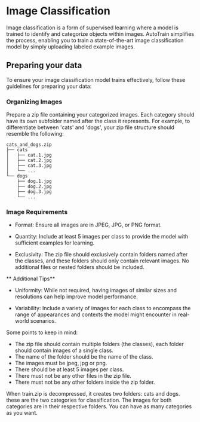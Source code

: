 # Image Classification

Image classification is a form of supervised learning where a model is trained to identify 
and categorize objects within images. AutoTrain simplifies the process, enabling you to 
train a state-of-the-art image classification model by simply uploading labeled example 
images.


## Preparing your data

To ensure your image classification model trains effectively, follow these guidelines for preparing your data:


### Organizing Images


Prepare a zip file containing your categorized images. Each category should have its own 
subfolder named after the class it represents. For example, to differentiate between 
'cats' and 'dogs', your zip file structure should resemble the following:


```
cats_and_dogs.zip
├── cats
│   ├── cat.1.jpg
│   ├── cat.2.jpg
│   ├── cat.3.jpg
│   └── ...
└── dogs
    ├── dog.1.jpg
    ├── dog.2.jpg
    ├── dog.3.jpg
    └── ...
```

### Image Requirements

- Format: Ensure all images are in JPEG, JPG, or PNG format.

- Quantity: Include at least 5 images per class to provide the model with sufficient examples for learning.

- Exclusivity: The zip file should exclusively contain folders named after the classes, 
and these folders should only contain relevant images. No additional files or nested 
folders should be included.


** Additional Tips** 

- Uniformity: While not required, having images of similar sizes and resolutions can help improve model performance.

- Variability: Include a variety of images for each class to encompass the range of 
appearances and contexts the model might encounter in real-world scenarios.

Some points to keep in mind:

- The zip file should contain multiple folders (the classes), each folder should contain images of a single class.
- The name of the folder should be the name of the class.
- The images must be jpeg, jpg or png.
- There should be at least 5 images per class.
- There must not be any other files in the zip file.
- There must not be any other folders inside the zip folder.

When train.zip is decompressed, it creates two folders: cats and dogs. these are the two categories for classification. The images for both categories are in their respective folders. You can have as many categories as you want.